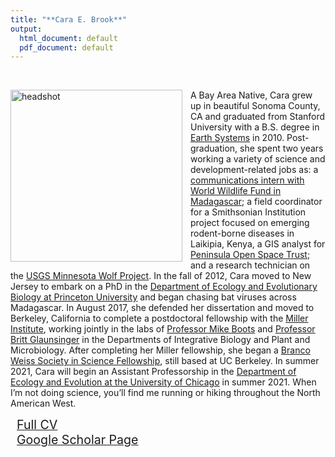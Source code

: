 ```yaml
---
title: "**Cara E. Brook**"
output:
  html_document: default
  pdf_document: default
---
```


<style type="text/css">
h1.title {
  font-size: 31px;
  text-align: left;
  color:black;
}
</style>

<br/>

<img src="cara_pic.jpg" alt="headshot" style="height: 275px; padding-right: 10px;" align="left"> A Bay Area Native, Cara grew up in beautiful Sonoma County, CA and graduated from Stanford University with a B.S. degree in [Earth Systems](https://pangea.stanford.edu/esys) in 2010. Post-graduation, she spent two years working a variety of science and development-related jobs as: a [communications intern with World Wildlife Fund in Madagascar](http://wwf.panda.org/how_you_can_help/volunteer/volunteer/volunteer_stories/madagascar/vondrozo_forest/cara_brook/); a field coordinator for a Smithsonian Institution project focused on emerging rodent-borne diseases in Laikipia, Kenya,  a GIS analyst for [Peninsula Open Space Trust](https://openspacetrust.org/); and a research technician on the [USGS Minnesota Wolf Project](http://www.davemech.org/volunteering.html). In the fall of 2012, Cara moved to New Jersey to embark on a PhD in the [Department of Ecology and Evolutionary Biology at Princeton University](https://eeb.princeton.edu/) and began chasing bat viruses across Madagascar. In August 2017, she defended her dissertation and moved to Berkeley, California to complete a postdoctoral fellowship with the [Miller Institute](http://miller.berkeley.edu/about), working jointly in the labs of [Professor Mike Boots](https://bootslab.org/) and [Professor Britt Glaunsinger](http://glaunsingerlab.berkeley.edu/) in the Departments of Integrative Biology and Plant and Microbiology. After completing her Miller fellowship, she began a [Branco Weiss Society in Science Fellowship](https://brancoweissfellowship.org/), still based at UC Berkeley. In summer 2021, Cara will begin an Assistant Professorship in the [Department of Ecology and Evolution at the University of Chicago](https://ecologyandevolution.uchicago.edu/) in summer 2021. When I'm not doing science, you'll find me running or hiking throughout the North American West.<br>

<div style="text-align: left; font-size: 1.4em; padding-left: 10px;">
<a href="CV_CaraBrook_Full_July2020.pdf">Full CV</a></div>
<div style="text-align: left; font-size: 1.4em; padding-left: 10px;">
<a href="https://scholar.google.com/citations?user=jDzdfmMAAAAJ&hl=en&oi=ao">Google Scholar Page</a></div>
</div>










